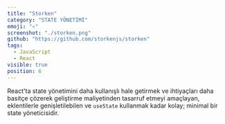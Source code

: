 ```yaml
---
title: "Storken"
category: "STATE YÖNETİMİ"
emoji: "⚛️"
screenshot: "./storken.png"
github: "https://github.com/storkenjs/storken"
tags:
  - JavaScript
  - React
visible: true
position: 6
---
```


React'ta state yönetimini daha kullanışlı hale getirmek ve ihtiyaçları daha basitçe çözerek geliştirme maliyetinden tasarruf etmeyi amaçlayan, eklentilerle genişletilebilen ve `useState` kullanmak kadar kolay; minimal bir state yöneticisidir.

